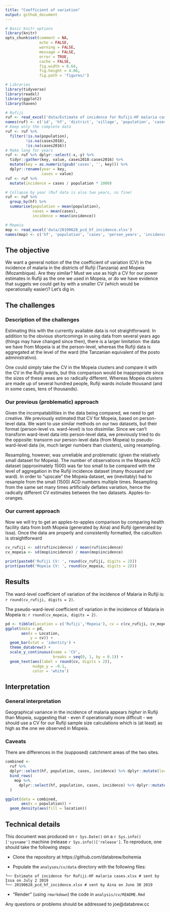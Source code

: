 ```yaml
---
title: "Coefficient of variation"
output: github_document
---
```



```r
# Basic knitr options
library(knitr)
opts_chunk$set(comment = NA, 
               echo = FALSE, 
               warning = FALSE, 
               message = FALSE, 
               error = TRUE, 
               cache = FALSE,
               fig.width = 8.64,
               fig.height = 4.86,
               fig.path = 'figures/')
```


```r
# Libraries
library(tidyverse)
library(readxl)
library(ggplot2)
library(haven)

# Rufiji
ruf <- read_excel('data/Estimate of incidence for Rufiji-HF malaria cases.xlsx')
names(ruf) <- c('id', 'hf', 'district', 'village', 'population', 'cases2018', 'cases2016', 'x', 'y')
# Keep only the complete data
ruf <- ruf %>%
  filter(!is.na(population),
         !is.na(cases2018),
         !is.na(cases2016))
# Make long for years
ruf <- ruf %>% dplyr::select(-x,-y) %>%
  tidyr::gather(key, value, cases2018:cases2016) %>%
  mutate(key = as.numeric(gsub('cases', '', key))) %>%
  dplyr::rename(year = key,
                cases = value)
ruf <- ruf %>%
  mutate(incidence = cases / population * 1000)

# Collapse by year (Ruf data is also two years, so fine)
ruf <- ruf %>%
  group_by(hf) %>%
  summarise(population = mean(population),
            cases = mean(cases),
            incidence = mean(incidence))

# Mopeia
mop <- read_excel('data/20190628_pcd_hf_incidence.xlsx')
names(mop) <- c('hf', 'population', 'cases', 'person_years', 'incidence')
```

## The objective

We want a general notion of the the coefficient of variation (CV) in the incidence of malaria in the districts of Rufiji (Tanzania) and Mopeia (Mozambique). Are they similar? Must we use as high a CV for our power estimates in Rufiji as the one we used in Mopeia, or do we have evidence that suggets we could get by with a smaller CV (which would be operationally easier)? Let's dig in.

## The challenges  

### Description of the challenges 


Estimating this with the currently available data is not straightforward. In addition to the obvious shortcomings in using data from several years ago (things may have changed since then), there is a larger limitation: the data we have from Mopeia is at the person-level, whereas the Rufiji data is aggregated at the level of the ward (the Tanzanian equivalent of the posto administrativo).

One could simply take the CV in the Mopeia clusters and compare it with the CV in the Rufiji wards, but this comparison would be inappropriate since the sizes of these areas are so radically different. Whereas Mopeia clusters are made up of several hundred people, Rufiji wards include thousand (and in some cases, tens of thousands).

### Our previous (problematic) approach

Given the incompatabilities in the data being compared, we need to get creative. We previously estimated that CV for Mopeia, based on person-level data. We want to use similar methods on our two datasets, but their format (person-level vs. ward-level) is too dissimilar. Since we can't transform ward-level data into person-level data, we previously tried to do the opposite: transorm our person-level data (from Mopeia) to pseudo-ward-level data (ie, much larger numbers than clusters), using resampling. 

Resampling, however, was unreliable and problematic (given the relatively small dataset for Mopeia). The number of observations in the Mopeia ACD dataset (approximately 1500) was far too small to be compared with the level of aggregation in the Rufiji incidence dataset (many thousand per ward). In order to "upscale" the Mopeia dataset, we (inevitably) had to resample from the small (1500) ACD numbers multiple times. Resampling from the same set many times artificially deflates variation, hence the radically different CV estimates between the two datasets. Apples-to-oranges.

### Our current approach

Now we will try to get an apples-to-apples comparison by comparing health facility data from both Mopeia (generated by Aina) and Rufiji (generated by Issa). Once the data are properly and consistently formatted, the calcultion is straightforward

```r
cv_rufiji <- sd(ruf$incidence) / mean(ruf$incidence)
cv_mopeia <- sd(mop$incidence) / mean(mop$incidence)

print(paste0('Rufiji CV: ', round(cv_rufiji, digits = 2)))
print(paste0('Mopeia CV: ', round(cv_mopeia, digits = 2)))
```


## Results

The ward-level coefficient of variation of the incidence of Malaria in Rufiji is: `r round(cv_rufiji, digits = 2)`.

The pseudo-ward-level coefficient of variation in the incidence of Malaria in Mopeia is: `r round(cv_mopeia, digits = 2)`.

```r
pd <- tibble(Location = c('Rufiji','Mopeia'), cv = c(cv_rufiji, cv_mopeia))
ggplot(data = pd,
       aes(x = Location,
           y = cv)) +
  geom_bar(stat = 'identity') +
  theme_databrew() +
  scale_y_continuous(name = 'CV',
                     breaks = seq(0, 1, by = 0.1)) +
  geom_text(aes(label = round(cv, digits = 2)),
            nudge_y = -0.1,
            color = 'white')
```

## Interpretation

### General interpretation

Geographical variance in the incidence of malaria appears _higher_ in Rufiji than Mopeia, suggesting that - even if operationally more difficult - we should use a CV for our Rufiji sample size calculations which is (at least) as high as the one we observed in Mopeia.

### Caveats

There are differences in the (supposed) catchment areas of the two sites.

```r
combined <- 
  ruf %>%
  dplyr::select(hf, population, cases, incidence) %>% dplyr::mutate(location = 'Rufiji') %>%
  bind_rows(
    mop %>%
      dplyr::select(hf, population, cases, incidence) %>% dplyr::mutate(location = 'Mopeia')
  )

ggplot(data = combined,
       aes(x = population)) +
  geom_density(aes(fill = location))
```

## Technical details


This document was produced on `r Sys.Date()` on a `r Sys.info()['sysname']` machine (release `r Sys.info()['release']`. To reproduce, one should take the following steps:

- Clone the repository at https://github.com/databrew/bohemia

- Populate the `analyses/cv/data` directory with the following files:

```
└── Estimate of incidence for Rufiji-HF malaria cases.xlsx # sent by Issa on July 2 2019
└── 20190628_pcd_hf_incidence.xlsx # sent by Aina on June 30 2019
```

- "Render" (using `rmarkdown`) the code in `analysis/cv/README.Rmd`

Any questions or problems should be addressed to joe@databrew.cc
